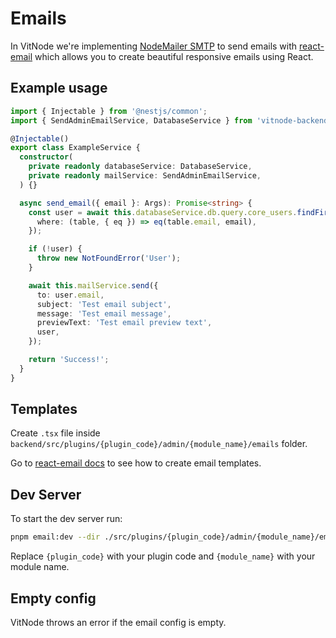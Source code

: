 # Emails

In VitNode we're implementing [NodeMailer SMTP](https://nodemailer.com/) to send emails with [react-email](https://react.email/) which allows you to create beautiful responsive emails using React.

## Example usage

```ts {2, 8, 20-26}
import { Injectable } from '@nestjs/common';
import { SendAdminEmailService, DatabaseService } from 'vitnode-backend';

@Injectable()
export class ExampleService {
  constructor(
    private readonly databaseService: DatabaseService,
    private readonly mailService: SendAdminEmailService,
  ) {}

  async send_email({ email }: Args): Promise<string> {
    const user = await this.databaseService.db.query.core_users.findFirst({
      where: (table, { eq }) => eq(table.email, email),
    });

    if (!user) {
      throw new NotFoundError('User');
    }

    await this.mailService.send({
      to: user.email,
      subject: 'Test email subject',
      message: 'Test email message',
      previewText: 'Test email preview text',
      user,
    });

    return 'Success!';
  }
}
```

## Templates

Create `.tsx` file inside `backend/src/plugins/{plugin_code}/admin/{module_name}/emails` folder.

Go to [react-email docs](https://react.email/docs/introduction) to see how to create email templates.

## Dev Server

To start the dev server run:

```bash
pnpm email:dev --dir ./src/plugins/{plugin_code}/admin/{module_name}/emails
```

Replace `{plugin_code}` with your plugin code and `{module_name}` with your module name.

## Empty config

VitNode throws an error if the email config is empty.
